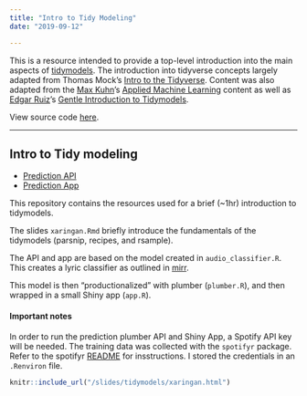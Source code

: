 ```yaml
---
title: "Intro to Tidy Modeling"
date: "2019-09-12"

---
```


This is a resource intended to provide a top-level introduction into the main aspects of [tidymodels](https://github.com/tidymodels/tidymodels). The introduction into tidyverse concepts largely adapted from Thomas Mock's [Intro to the Tidyverse](https://github.com/jthomasmock/intro-tidyverse). Content was also adapted from the [Max Kuhn](https://github.com/topepo)'s [Applied Machine Learning](https://github.com/tidymodels/aml-training) content as well as [Edgar Ruiz](https://github.com/edgararuiz)'s [Gentle Introduction to Tidymodels](https://rviews.rstudio.com/2019/06/19/a-gentle-intro-to-tidymodels/).

View source code [here](https://github.com/JosiahParry/intro-tidymodels).


----------

## Intro to Tidy modeling

* [Prediction API](https://colorado.rstudio.com/rsc/genre-pred/)
* [Prediction App](https://colorado.rstudio.com/rsc/hiphop-or-country/)

This repository contains the resources used for a brief (~1hr) introduction to tidymodels. 

The slides `xaringan.Rmd` briefly introduce the fundamentals of the tidymodels (parsnip, recipes, and rsample).

The API and app are based on the model created in `audio_classifier.R`. This creates a lyric classifier as outlined in [mirr](https://mirr.netlify.com).

This model is then "productionalized" with plumber (`plumber.R`), and then wrapped in a small Shiny app (`app.R`). 

#### Important notes

In order to run the prediction plumber API and Shiny App, a Spotify API key will be needed. The training data was collected with the `spotifyr` package. Refer to the spotifyr [README](https://github.com/charlie86/spotifyr/) for insstructions. I stored the credentials in an `.Renviron` file. 



```r
knitr::include_url("/slides/tidymodels/xaringan.html")
```

